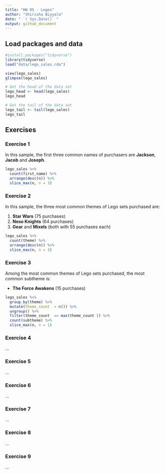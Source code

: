 ---
title: "HW 05 - Legos"
author: "Shirisha Biyyala"
date: " `r Sys.Date()` "
output: github_document
---

## Load packages and data

```{r load-packages-and-data, message = FALSE}
#install.packages("tidyverse")
library(tidyverse)
load("data/lego_sales.rda")
```

```{r view-data}
view(lego_sales)
glimpse(lego_sales)

# Get the head of the data set
lego_head <- head(lego_sales)
lego_head

# Get the tail of the data set
lego_tail <- tail(lego_sales)
lego_tail
```


## Exercises

### Exercise 1

In this sample, the first three common names of purchasers are **Jackson**, **Jacob** and **Joseph**.

```{r common-first-names}
lego_sales %>%
  count(first_name) %>%
  arrange(desc(n)) %>%
  slice_max(n, n = 3)
```


### Exercise 2

In this sample, the three most common themes of Lego sets purchased are:

1. **Star Wars** (75 purchases)
2. **Nexo Knights** (64 purchases)
3. **Gear** and **Mixels** (both with 55 purchases each)

```{r most-common-themes}
lego_sales %>%
  count(theme) %>%
  arrange(desc(n)) %>%
  slice_max(n, n = 3)
```


### Exercise 3

Among the most common themes of Lego sets purchased, the most common subtheme is:

- **The Force Awakens** (15 purchases)


```{r most-common-subtheme}
lego_sales %>%
  group_by(theme) %>%
  mutate(theme_count  = n()) %>%  
  ungroup() %>%
  filter(theme_count  == max(theme_count )) %>%  
  count(subtheme) %>%
  slice_max(n, n = 1)
```

### Exercise 4

...

### Exercise 5

...

### Exercise 6

...

### Exercise 7

...

### Exercise 8

...

### Exercise 9

...

